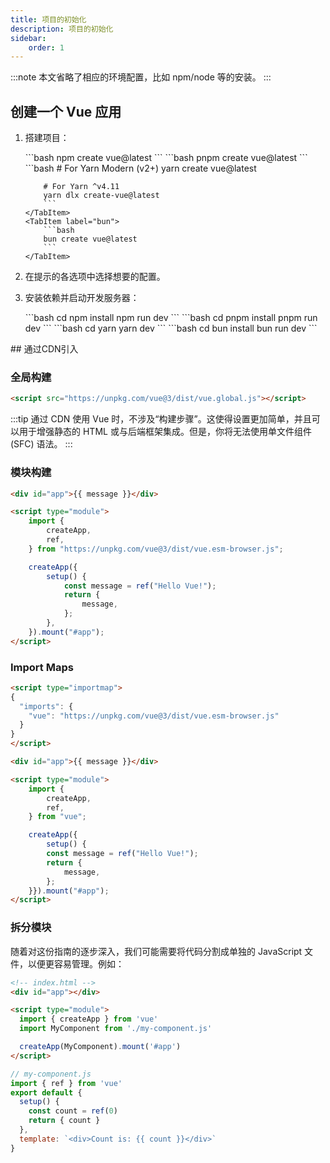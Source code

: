 ---
title: 项目的初始化
description: 项目的初始化
sidebar:
    order: 1
---

:::note
本文省略了相应的环境配置，比如 npm/node 等的安装。
:::

## 创建一个 Vue 应用


<Steps>

1.  搭建项目：

    <Tabs>
    <TabItem label="npm">
        ```bash
        npm create vue@latest
        ```
    </TabItem>
    <TabItem label="pnpm">
        ```bash
        pnpm create vue@latest
        ```
    </TabItem>
    <TabItem label="yarn">
        ```bash
        # For Yarn Modern (v2+)
        yarn create vue@latest

            # For Yarn ^v4.11
            yarn dlx create-vue@latest
            ```
        </TabItem>
        <TabItem label="bun">
            ```bash
            bun create vue@latest
            ```
        </TabItem>

    </Tabs>

2.  在提示的各选项中选择想要的配置。
3.  安装依赖并启动开发服务器：

    <Tabs>
        <TabItem label="npm">
            ```bash
            cd <your-project-name>
            npm install
            npm run dev
            ```
        </TabItem>
        <TabItem label="pnpm">
            ```bash
            cd <your-project-name>
            pnpm install
            pnpm run dev
            ```
        </TabItem>
        <TabItem label="yarn">
            ```bash
            cd <your-project-name>
            yarn
            yarn dev
            ```
        </TabItem>
        <TabItem label="bun">
            ```bash
            cd <your-project-name>
            bun install
            bun run dev
            ```
        </TabItem>
    </Tabs>

</Steps>
## 通过CDN引入

### 全局构建

```html
<script src="https://unpkg.com/vue@3/dist/vue.global.js"></script>
```

:::tip
通过 CDN 使用 Vue 时，不涉及“构建步骤”。这使得设置更加简单，并且可以用于增强静态的 HTML 或与后端框架集成。但是，你将无法使用单文件组件 (SFC) 语法。
:::

### 模块构建

```html ""https://unpkg.com/vue@3/dist/vue.esm-browser.js"" "type="module""
<div id="app">{{ message }}</div>

<script type="module">
	import {
		createApp,
		ref,
	} from "https://unpkg.com/vue@3/dist/vue.esm-browser.js";

	createApp({
		setup() {
			const message = ref("Hello Vue!");
			return {
				message,
			};
		},
	}).mount("#app");
</script>
```

### Import Maps

```html
<script type="importmap">
{
  "imports": {
    "vue": "https://unpkg.com/vue@3/dist/vue.esm-browser.js"
  }
}
</script>

<div id="app">{{ message }}</div>

<script type="module">
	import {
		createApp,
		ref,
	} from "vue";

	createApp({
		setup() {
        const message = ref("Hello Vue!");
        return {
            message,
        };
    }}).mount("#app");
</script>
```

### 拆分模块
随着对这份指南的逐步深入，我们可能需要将代码分割成单独的 JavaScript 文件，以便更容易管理。例如：
```html
<!-- index.html -->
<div id="app"></div>

<script type="module">
  import { createApp } from 'vue'
  import MyComponent from './my-component.js'

  createApp(MyComponent).mount('#app')
</script>
```
```js
// my-component.js
import { ref } from 'vue'
export default {
  setup() {
    const count = ref(0)
    return { count }
  },
  template: `<div>Count is: {{ count }}</div>`
}
```